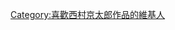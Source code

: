 {{Userbox
  |border-c = #000000
  |border-s = 1
  |id-c     = #cc0000
  |id-s     = 12
  |id-fc    = #ffffff
  |info-c   = #ffffff
  |info-s   = 8
  |info-fc  = #000000
  |id       = {{lang|ja|西村<br>京太郎}}
  |info     = 這位用戶喜歡[[西村京太郎]]的作品
}}

[[Category:喜歡西村京太郎作品的維基人]]